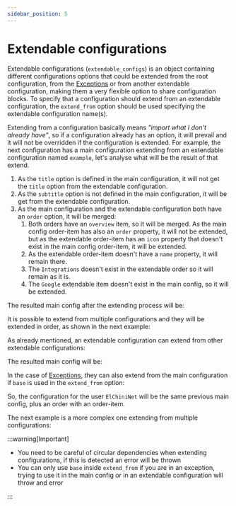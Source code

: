```yaml
---
sidebar_position: 5
---
```



# Extendable configurations

Extendable configurations (`extendable_configs`) is an object containing different configurations options that could be extended from the root configuration, from the [Exceptions](../configuration/exceptions) or from another extendable configuration, making them a very flexible option to share configuration blocks. To specify that a configuration should extend from an extendable configuration, the `extend_from` option should be used specifying the extendable configuration name(s).

Extending from a configuration basically means _"import what I don't already have"_, so if a configuration already has an option, it will prevail and it will not be overridden if the configuration is extended. For example, the next configuration has a main configuration extending from an extendable configuration named `example`, let's analyse what will be the result of that extend.

<ExatendableConfigurationsExample />

1. As the `title` option is defined in the main configuration, it will not get the `title` option from the extendable configuration.
2. As the `subtitle` option is not defined in the main configuration, it will be get from the extendable configuration.
3. As the main configuration and the extendable configuration both have an `order` option, it will be merged:
    1. Both orders have an `overview` item, so it will be merged. As the main config order-item has also an `order` property, it will not be extended, but as the extendable order-item has an `icon` property that doesn't exist in the main config order-item, it will be extended.
    2. As the extendable order-item doesn't have a `name` property, it will remain there.
    3. The `Integrations` doesn't exist in the extendable order so it will remain as it is.
    4. The `Google` extendable item doesn't exist in the main config, so it will be extended.

The resulted main config after the extending process will be:

<ExtendableConfigurationsResultExample />

It is possible to extend from multiple configurations and they will be extended in order, as shown in the next example:

<ExtendingFromMultipleConfigurationsExample />

As already mentioned, an extendable configuration can extend from other extendable configurations:

<ExtendingFromAnotherExtendableConfigurationExample />

The resulted main config will be:

<ExtendingFromAnotherExtendableConfigurationResultExample />

In the case of [Exceptions](../configuration/exceptions), they can also extend from the main configuration if `base` is used in the `extend_from` option:

<ExtendingFromBaseExample />

So, the configuration for the user `ElChiniNet` will be the same previous main config, plus an order with an order-item.

The next example is a more complex one extending from multiple configurations:

<ComplexExample />

:::warning[Important]

* You need to be careful of circular dependencies when extending configurations, if this is detected an error will be thrown
* You can only use `base` inside `extend_from` if you are in an exception, trying to use it in the main config or in an extendable configuration will throw and error

:::